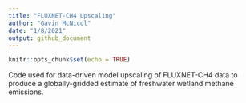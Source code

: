 ```yaml
---
title: "FLUXNET-CH4 Upscaling"
author: "Gavin McNicol"
date: "1/8/2021"
output: github_document
---
```


```r
knitr::opts_chunk$set(echo = TRUE)
```

Code used for data-driven model upscaling of FLUXNET-CH4 data to produce a globally-gridded estimate of freshwater wetland methane emissions.

